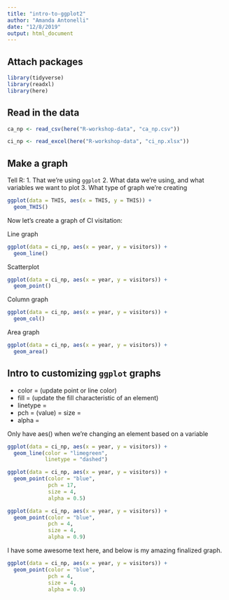 ```yaml
---
title: "intro-to-ggplot2"
author: "Amanda Antonelli"
date: "12/8/2019"
output: html_document
---
```


## Attach packages

```r
library(tidyverse)
library(readxl)
library(here)
```

## Read in the data

```r
ca_np <- read_csv(here("R-workshop-data", "ca_np.csv"))

ci_np <- read_excel(here("R-workshop-data", "ci_np.xlsx"))
```

## Make a graph

Tell R: 
1. That we're using `ggplot`
2. What data we're using, and what variables we want to plot
3. What type of graph we're creating

```r
ggplot(data = THIS, aes(x = THIS, y = THIS)) +
  geom_THIS()
```

Now let's create a graph of CI visitation:

Line graph
```r
ggplot(data = ci_np, aes(x = year, y = visitors)) +
  geom_line()
```

Scatterplot
```r
ggplot(data = ci_np, aes(x = year, y = visitors)) +
  geom_point()
```

Column graph
```r
ggplot(data = ci_np, aes(x = year, y = visitors)) +
  geom_col()
```

Area graph
```r
ggplot(data = ci_np, aes(x = year, y = visitors)) +
  geom_area()
```

## Intro to customizing `ggplot` graphs

- color = (update point or line color)
- fill = (update the fill characteristic of an element)
- linetype = 
- pch = (value)
= size = 
- alpha = 

Only have aes() when we're changing an element based on a variable 

```r
ggplot(data = ci_np, aes(x = year, y = visitors)) + 
  geom_line(color = "limegreen", 
            linetype = "dashed")
```

```r
ggplot(data = ci_np, aes(x = year, y = visitors)) + 
  geom_point(color = "blue",
             pch = 17,
             size = 4, 
             alpha = 0.5)
```

```r
ggplot(data = ci_np, aes(x = year, y = visitors)) + 
  geom_point(color = "blue",
             pch = 4,
             size = 4, 
             alpha = 0.9)
```

I have some awesome text here, and below is my amazing finalized graph.

```r
ggplot(data = ci_np, aes(x = year, y = visitors)) + 
  geom_point(color = "blue",
             pch = 4,
             size = 4, 
             alpha = 0.9)
```


